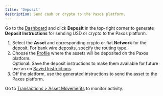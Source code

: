 ```yaml
---
title: 'Deposit'
description: Send cash or crypto to the Paxos platform.
---
```


[Dashboard]: https://dashboard.paxos.com/
[instructions]: https://dashboard.paxos.com/dashboard/saved-instructions
[Profile]: /dashboard/organization#profile
[transactions]: https://dashboard.paxos.com/dashboard/transactions/asset-movements

Go to the [Dashboard] and click **Deposit** in the top-right corner to generate **Deposit Instructions** for sending USD or crypto to the Paxos platform.

1. Select the **Asset** and corresponding crypto or fiat **Network** for the deposit. For bank wire deposits, specify the routing type.
1. Choose the [Profile] where the assets will be deposited on the Paxos platform.<br />Optional: Save the deposit instructions to make them available for future use an on [Saved Instructions][instructions].
1. Off the platform, use the generated instructions to send the asset to the Paxos platform.

Go to [Transactions > Asset Movements][transactions] to monitor activity.
